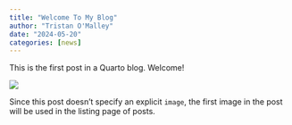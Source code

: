 ```yaml
---
title: "Welcome To My Blog"
author: "Tristan O'Malley"
date: "2024-05-20"
categories: [news]
---
```


This is the first post in a Quarto blog. Welcome!

![](thumbnail.jpg)

Since this post doesn't specify an explicit `image`, the first image in the post will be used in the listing page of posts.
